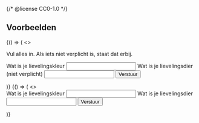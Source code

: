 {/* @license CC0-1.0 */}


## Voorbeelden

<Guideline appearance="do" title="Geef boven het formulier aan hoe niet-verplichte velden worden aangegeven.">
  <Canvas language="html">
    {() => (
      <>
        <p>Vul alles in. Als iets niet verplicht is, staat dat erbij.</p>
        <form>
          <label htmlFor="kleur1">Wat is je lievelingskleur</label>
          <input type="text" id="kleur1" name="lievelingskleur" aria-required="true" aria-invalid="false" />
          <label htmlFor="dier1">Wat is je lievelingsdier (niet verplicht)</label>
          <input type="text" id="dier1" name="lievelingsdier" />
          <button>Verstuur</button>
        </form>
      </>
    )}
  </Canvas>
</Guideline>

<Guideline appearance="dont" title="De gebruiker laten raden wat er al dan niet verplicht is.">
  <Canvas language="html">
    {() => (
      <>
        <form>
          <label htmlFor="kleur2">Wat is je lievelingskleur</label>
          <input type="text" id="kleur2" name="lievelingskleur" aria-required="true" aria-invalid="false" />
          <label htmlFor="dier2">Wat is je lievelingsdier</label>
          <input type="text" id="dier2" name="lievelingsdier" />
          <button>Verstuur</button>
        </form>
      </>
    )}
  </Canvas>
</Guideline>
